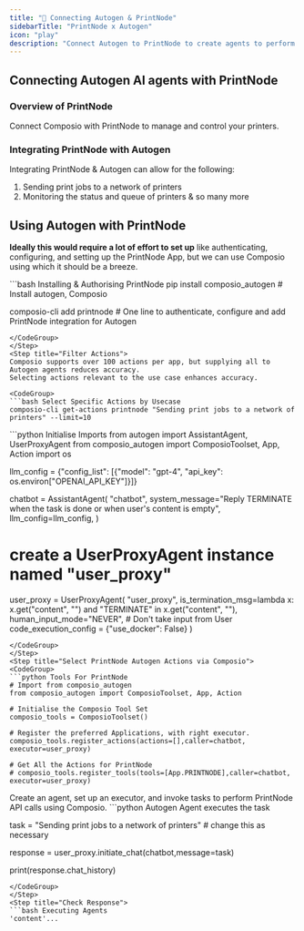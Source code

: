 ```yaml
---
title: "🚀 Connecting Autogen & PrintNode"
sidebarTitle: "PrintNode x Autogen"
icon: "play"
description: "Connect Autogen to PrintNode to create agents to perform tasks using natural language"
---
```


## Connecting Autogen AI agents with PrintNode

### Overview of PrintNode

Connect Composio with PrintNode to manage and control your printers.

### Integrating PrintNode with Autogen

Integrating PrintNode & Autogen can allow for the following:

1. Sending print jobs to a network of printers
2. Monitoring the status and queue of printers
& so many more

## Using Autogen with PrintNode

<Steps>
<Step title="Setting Up the Environment">

**Ideally this would require a lot of effort to set up** like authenticating, configuring, and setting up the PrintNode App, but we can use Composio using which it should be a breeze.

<CodeGroup>
```bash Installing & Authorising PrintNode
pip install composio_autogen # Install autogen, Composio 

composio-cli add printnode # One line to authenticate, configure and add PrintNode integration for Autogen
```
</CodeGroup>
</Step>
<Step title="Filter Actions">
Composio supports over 100 actions per app, but supplying all to Autogen agents reduces accuracy.
Selecting actions relevant to the use case enhances accuracy.

<CodeGroup>
```bash Select Specific Actions by Usecase
composio-cli get-actions printnode "Sending print jobs to a network of printers" --limit=10
```
</CodeGroup>

</Step>
<Step title="Import Base Packages">

<CodeGroup>
```python Initialise Imports
from autogen import AssistantAgent, UserProxyAgent
from composio_autogen import ComposioToolset, App, Action
import os

llm_config = {"config_list": [{"model": "gpt-4", "api_key": os.environ["OPENAI_API_KEY"]}]}

chatbot = AssistantAgent(
    "chatbot",
    system_message="Reply TERMINATE when the task is done or when user's content is empty",
    llm_config=llm_config,
)

# create a UserProxyAgent instance named "user_proxy"
user_proxy = UserProxyAgent(
    "user_proxy",
    is_termination_msg=lambda x: x.get("content", "") and "TERMINATE" in x.get("content", ""),
    human_input_mode="NEVER", # Don't take input from User
    code_execution_config = {"use_docker": False}
)
```
</CodeGroup>
</Step>
<Step title="Select PrintNode Autogen Actions via Composio">
<CodeGroup>
```python Tools For PrintNode
# Import from composio_autogen
from composio_autogen import ComposioToolset, App, Action

# Initialise the Composio Tool Set
composio_tools = ComposioToolset()

# Register the preferred Applications, with right executor. 
composio_tools.register_actions(actions=[],caller=chatbot, executor=user_proxy)

# Get All the Actions for PrintNode
# composio_tools.register_tools(tools=[App.PRINTNODE],caller=chatbot, executor=user_proxy) 
```
</CodeGroup>
</Step>
<Step title="Execute the Agent">
Create an agent, set up an executor, and invoke tasks to perform PrintNode API calls using Composio. 
<CodeGroup>
```python Autogen Agent executes the task

task = "Sending print jobs to a network of printers" # change this as necessary

response = user_proxy.initiate_chat(chatbot,message=task)

print(response.chat_history)
```
</CodeGroup>
</Step>
<Step title="Check Response">
```bash Executing Agents
'content'...
```
</Step>
</Steps>
